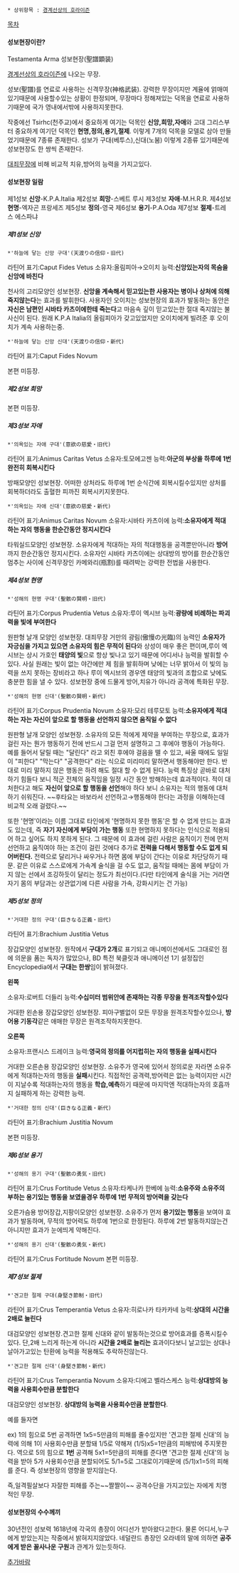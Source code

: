  * 상위항목 : [[경계선상의 호라이즌]]

[[목차]]

==== 성보현장이란? ====

Testamenta Arma
성보현장(聖譜顕装)

[[경계선상의 호라이즌]]에 나오는 무장.

성보(聖譜)를 연료로 사용하는 신격무장(神格武装). 강력한 무장이지만 계율에 얽매여있기때문에 사용할수있는 상황이 한정되며, 무장마다 정해져있는 덕목을 연료로 사용하기때문에 국가 영내에서밖에 사용하지못한다.

작중에선
Tsirhc(천주교)에서 중요하게 여기는 덕목인 '''신앙,희망,자애'''와 고대 그리스부터 중요하게 여기던 덕목인 '''현명,정의,용기,절제'''. 이렇게 7개의 덕목을 모델로 삼아 만들었기때문에 7종류 존재한다.
성보가 구대(베투스),신대(노붐) 이렇게 2종류 있기때문에 성보현장도 한 쌍씩 존재한다.

[[대죄무장]]에 비해 비교적 치유,방어의 능력을 가지고있다.

==== 성보현장 일람 ====

제1성보 '''신앙'''-K.P.A.Italia
제2성보 '''희망'''-스베트 루시
제3성보 '''자애'''-M.H.R.R.
제4성보 '''현명'''-엑자곤 프랑세즈
제5성보 '''정의'''-영국
제6성보 '''용기'''-P.A.Oda
제7성보 '''절제'''-트레스 에스파냐

===== 제1성보 '''신앙'''  =====

 *'하늘에 닿는 신앙 구대'(天渡りの信仰・旧代)

라틴어 표기:Caput Fides Vetus
소유자:올림피아→오이치
능력:'''신앙있는자의 목숨을 신앙에 바친다'''


천사의 고리모양인 성보현장. '''신앙을 계속해서 믿고있는한 사용자는 병이나 상처에 의해 죽지않는다'''는 효과를 발휘한다. 사용자인 오이치는 성보현장의 효과가 발동하는 동안은 '''자신은 남편인 시바타 카츠이에한테 죽는다'''고 마음속 깊이 믿고있는한 절대 죽지않는 불사신이 된다. 원래 K.P.A Italia의 올림피아가 갖고있었지만 오이치에게 빌려준 후 오이치가 계속 사용하는중.


 *'하늘에 닿는 신앙 신대'(天渡りの信仰・新代)

라틴어 표기:Caput Fides Novum


본편 미등장.


===== 제2성보 '''희망'''  =====


본편 미등장.


===== 제3성보 '''자애'''  =====

 *'의욕있는 자애 구대'(意欲の慈愛・旧代)

라틴어 표기:Animus Caritas Vetus
소유자:토모에고젠
능력:'''아군의 부상을 하루에 1번 완전히 회복시킨다'''


방패모양인 성보현장. 어떠한 상처라도 하루에 1번 순식간에 회복시킬수있지만 상처를 회복하더라도 출혈한 피까진 회복시키지못한다. 


 *'의욕있는 자애 신대'(意欲の慈愛・新代)

라틴어 표기:Animus Caritas Novum
소유자:시바타 카츠이에
능력:'''소유자에게 적대하는 자의 행동을 한순간동안 정지시킨다'''


타워실드모양인 성보현장. 소유자에게 적대하는 자의 적대행동을 공격뿐만아니라 '''방어'''까지 한순간동안 정지시킨다. 소유자인 시바타 카츠이에는 상대방의 방어를 한순간동안 멈추는 사이에 신격무장인 카메와리(瓶割)를 때려박는 강력한 전법을 사용한다. 


===== 제4성보 '''현명'''  =====

 *'성해의 현명 구대'(聖骸の賢明・旧代)

라틴어 표기:Corpus Prudentia Vetus
소유자:루이 엑시브
능력:'''광량에 비례하는 파괴력을 빛에 부여한다'''


원판형 날개 모양인 성보현장. 대죄무장 거만의 광림(傲慢の光臨)의 능력인 '''소유자가 자긍심을 가지고 있으면 소유자의 힘은 무적이 된다'''와 상성이 매우 좋은 편이며,루이 엑시브는 상시 가호인 '''태양의 빛'''으로 항상 빛나고 있기 때문에 어디서나 능력을 발휘할 수 있다. 사실 원래는 빛이 없는 야간에만 제 힘을 발휘하며 낮에는 너무 밝아서 이 빛의 능력을 쓰지 못하는 장비라고 하나 루이 엑시브의 경우엔 태양의 빛과의 조합으로 낮에도 충분한 힘을 낼 수 있다. 성보현장 중에 드물게 방어,치유가 아니라 공격에 특화된 무장. 


 *'성해의 현명 신대'(聖骸の賢明・新代)

라틴어 표기:Corpus Prudentia Novum
소유자:모리 테루모토
능력:'''소유자에게 적대하는 자는 자신이 앞으로 할 행동을 선언하지 않으면 움직일 수 없다'''


원판형 날개 모양인 성보현장. 소유자의 모든 적에게 제약을 부여하는 무장으로, 효과가 걸린 자는 뭔가 행동하기 전에 반드시 그걸 먼저 설명하고 그 후에야 행동이 가능하다. 예를 들어서 달릴 때는 "달린다" 라고 외친 후에야 걸음을 뗄 수 있고, 싸울 때에도 일일이 "피한다" "막는다" "공격한다" 라는 식으로 미리미리 말하면서 행동해야만 한다. 반대로 미리 말하지 않은 행동은 하려 해도 절대 할 수 없게 된다.
능력 특징상 곧바로 대처하기 힘들다 보니 적군 전체의 움직임을 일정 시간 동안 방해하는데 효과적이다. 적이 대처한다고 해도 '''자신이 앞으로 할 행동을 선언'''해야 하다 보니 소유자는 적의 행동에 대처하기 쉬워진다. ~~후타요는 바보라서 선언하고→행동해야 한다는 과정을 이해하는데 비교적 오래 걸렸다.~~

또한 '현명'이라는 이름 그대로 타인에게 '현명하지 못한 행동'은 할 수 없게 만드는 효과도 있는데, 즉 '''자기 자신에게 부담이 가는 행동''' 또한 현명하지 못하다는 인식으로 적용되어 하고 싶어도 하지 못하게 된다. 그 때문에 이 효과에 걸린 사람은 움직이기 전에 먼저 선언하고 움직여야 하는 조건이 걸린 것에다 추가로 '''전력을 다해서 행동할 수도 없게 되어버린다.''' 전력으로 달리거나 싸우거나 하면 몸에 부담이 간다는 이유로 차단당하기 때문. 같은 이유로 스스로에게 가속계 술식을 걸 수도 없고, 움직일 때에는 몸에 부담이 가지 않는 선에서 조깅하듯이 달리는 정도가 최선이다.(다만 타인에게 술식을 거는 거라면 자기 몸의 부담과는 상관없기에 다른 사람을 가속, 강화시키는 건 가능)

===== 제5성보 '''정의'''  =====

 *'거대한 정의 구대'(巨きなる正義・旧代)

라틴어 표기:Brachium Justitia Vetus


장갑모양인 성보현장. 원작에서 '''구대가 2개'''로 표기되고 애니메이션에서도 그대로인 점에 의문을 품는 독자가 많았으나, BD 특전 북클릿과 애니메이션 1기 설정집인 Encyclopedia에서 '''구대는 한쌍'''임이 밝혀졌다.


'''왼쪽'''

소유자:로버트 더들리
능력:'''수십미터 범위안에 존재하는 각종 무장을 원격조작할수있다'''


거대한 왼손용 장갑모양인 성보현장. 피아구별없이 모든 무장을 원격조작할수있으나, '''방어용 기동각'''같은 애매한 무장은 원격조작하지못한다.


'''오른쪽'''

소유자:프랜시스 드레이크
능력:'''영국의 정의를 어지럽히는 자의 행동을 실패시킨다'''


거대한 오른손용 장갑모양인 성보현장. 소유주가 영국에 있어서 정의로운 자라면 소유주에게 적대하는자의 행동을 '''실패'''시킨다. 직접적인 공격력,방어력은 없는 능력이지만 시간이 지날수록 적대하는자의 행동을 '''학습,예측'''하기 때문에 마지막엔 적대하는자의 호흡까지 실패하게 하는 강력한 능력. 


 *'거대한 정의 신대'(巨きなる正義・新代)

라틴어 표기:Brachium Justitia Novum


본편 미등장.


===== 제6성보 '''용기'''  =====

 *'성해의 용기 구대'(聖骸の勇気・旧代)

라틴어 표기:Crus Fortitude Vetus
소유자:타케나카 한베에
능력:'''소유주와 소유주의 부하는 용기있는 행동을 보였을경우 하루에 1번 무적의 방어력을 갖는다'''


오른가슴용 방어장갑,지팡이모양인 성보현장. 소유주가 먼저 '''용기있는 행동'''을 보여야 효과가 발동하며, 무적의 방어력도 하루에 1번으로 한정된다. 하루에 2번 발동하지않는건 아니지만 효과가 눈에띄게 약해진다.


 *'성해의 용기 신대'(聖骸の勇気・新代)

라틴어 표기:Crus Fortitude Novum
본편 미등장.
    

===== 제7성보 '''절제'''  =====

 *'견고한 절제 구대(身堅き節制・旧代)

라틴어 표기:Crus Temperantia Vetus
소유자:히로나카 타카카네
능력:'''상대의 시간을 2배로 늘린다'''


대검모양인 성보현장.견고한 절제 신대와 같이 발동하는것으로 방어효과를 증폭시킬수있다. 단,2배 느리게 하는게 아니라 '''시간을 2배로 늘리는''' 효과이다보니 날고있는 상대나 날아가고있는 탄환에 능력을 적용해도 추락하진않는다.


 *'견고한 절제 신대'(身堅き節制・新代)

라틴어 표기:Crus Temperantia Novum
소유자:디에고 벨라스케스
능력:'''상대방의 능력을 사용회수만큼 분할한다'''


대검모양인 성보현장. '''상대방의 능력을 사용회수만큼 분할한다'''.

예를 들자면

ex)
1의 힘으로 5번 공격하면 1x5=5만큼의 피해를 줄수있지만 '견고한 절제 신대'의 능력에 의해 1이 사용회수만큼 분할돼 1/5로 약해져 (1/5)x5=1만큼의 피해밖에 주지못한다. 역으로 5의 힘으로 '''1번''' 공격해 5x1=5만큼의 피해를 준다면 '견고한 절제 신대'의 능력을 받아 5가 사용회수만큼 분할되어도 5/1=5로 그대로이기때문에 (5/1)x1=5의 피해를 준다. 즉 성보현장의 영향을 받지않는다.

즉,일격필살보다 자잘한 피해를 주는~~짤짤이~~ 공격수단을 가지고있는 자에게 치명적인 무장.


==== 성보현장의 수수께끼 ====


30년전인 성보력 1618년에 각국의 총장이 어디선가 받아왔다고한다. 물론 어디서,누구에게 받았는지는 작중에서 밝혀지지않았다. 네덜란드 총장인 오라녜의 말에 의하면 '''공주에게 받은 꼴사나운 구원'''과 관계가 있는듯하다.

[[추가바람]]
